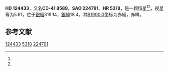 {{Starbox begin
| name = HD 124433
}}
{{Starbox observe
| epoch = [[J2000.0|J2000.0]]
| constell = {{星座名待查}}<ref name=SIMBAD>{{cite web
 | url=http://simbad.u-strasbg.fr/simbad/sim-id?Ident=HR+5318
 | title =Pulsating variable Star
 | publisher=Centre de Données astronomiques de Strasbourg
 | work=SIMBAD
 | accessdate=2012-07-13}}</ref><ref name=DATA>{{cite web
 | url=http://vizier.u-strasbg.fr/viz-bin/VizieR-5?-out.add=.&-source=5050&-corr=PK=HR&-out.max=9999&HR=5318
 | title=VizieR Detailed Page
 | accessdate=2012-07-13
 | archive-date=2016-03-05
 | archive-url=https://web.archive.org/web/20160305054801/http://vizier.u-strasbg.fr/viz-bin/VizieR-5?-out.add=.&-source=5050&-corr=PK=HR&-out.max=9999&HR=5318
 | dead-url=no
 }}</ref>
| 星官 = 
| ra = {{RA|14|14|42.6}}<ref name=SIMBAD /><ref name=DATA />
| dec = {{DEC|-41|50|15}}<ref name=SIMBAD /><ref name=DATA />
| appmag_v = 5.61<ref name=SIMBAD /><ref name=DATA />
}}
{{Starbox character
| class = G8III<ref name=SIMBAD /><ref name=DATA />
| b-v = 0.93<ref name=SIMBAD /><ref name=DATA />
| u-b = 0.58<ref name=SIMBAD /><ref name=DATA />
| r-i = <ref name=SIMBAD /><ref name=DATA />
| variable = 
}}
{{Starbox astrometry
| radial_v = 0.58
| prop_mo_ra = -38
| parallax = 
| p_error = 
}}
{{Starbox catalog
| names =CD-41 8589，[[SAO星表|SAO]] 224791，[[HD星表|HD]] 124433，[[HR星表|HR]] 5318}}
{{Starbox reference |Simbad=HR+5318}}
{{Starbox end}}

'''HD 124433'''，又名'''CD-41 8589'''，'''SAO 224791'''、'''HR 5318'''，是一颗恒星<ref name=SIMBAD /><ref name=DATA />，视星等为5.61，位于[[銀道座標系|銀經]]319.14，[[銀道座標系|銀緯]]18.4，其[[B1900.0|B1900.0]]坐标为赤經{{RA|14|8|31.9}}，赤緯{{DEC|-41|18.4|10}}。

== 参考文献 ==
{{reflist}}

{{star-stub}}

[[Category:HD和HDE天體|124433]]
[[Category:HR天體|5318]]
[[Category:SAO天體|224791]]